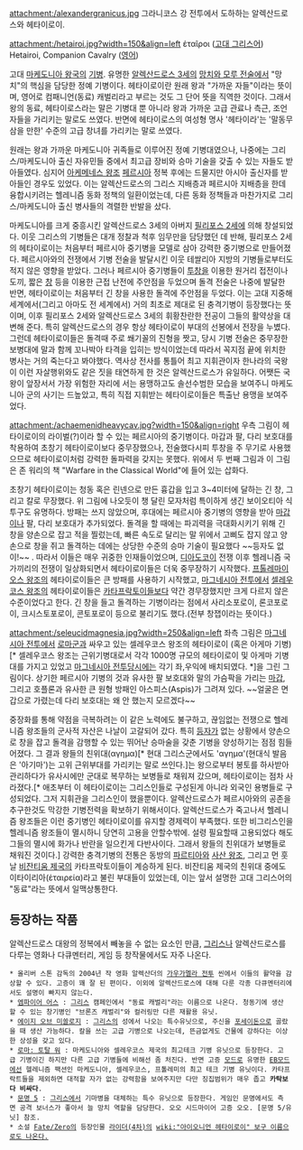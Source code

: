 attachment:/alexandergranicus.jpg
그라니코스 강 전투에서 도하하는 알렉산드로스와 헤타이로이.

attachment:/hetairoi.jpg?width=150&align=left 
ἑταῖροι ([[고대 그리스어]])
Hetairoi, Companion Cavalry ([[영어]])

고대 [[마케도니아 왕국]]의 [[기병]]. 유명한 [[알렉산드로스 3세]]의 [[망치와 모루 전술]]에서 "망치"의 핵심을 담당한 정예 기병이다. 헤타이로이란 원래 왕과 "가까운 자들"이라는 뜻이며, 영어로 컴패니언(동료) 캐벌리라고 부르는 것도 그 단어 뜻을 직역한 것이다. 그래서 왕의 동료, 헤타이로스라는 말은 기병대 뿐 아니라 왕과 가까운 고급 관료나 측근, 조언자들을 가리키는 말로도 쓰였다. 반면에 헤타이로스의 여성형 명사 '헤타이라'는 '말동무 삼을 만한' 수준의 고급 창녀를 가리키는 말로 쓰였다.

원래는 왕과 가까운 마케도니아 귀족들로 이루어진 정예 기병대였으나, 나중에는 그리스/마케도니아 출신 자유민들 중에서 최고급 장비와 승마 기술을 갖출 수 있는 자들도 받아들였다. 심지어 [[아케메네스 왕조]] [[페르시아]] 정복 후에는 드물지만 아시아 출신자를 받아들인 경우도 있었다. 이는 알렉산드로스의 그리스 지배층과 페르시아 지배층을 한데 융합시키려는 헬레니즘 동화 정책의 일환이었는데, 다른 동화 정책들과 마찬가지로 그리스/마케도니아 출신 병사들의 격렬한 반발을 샀다.

마케도니아를 크게 중흥시킨 알렉산드로스 3세의 아버지 [[필리포스 2세]]에 의해 창설되었다. 이웃 그리스의 기병들은 대개 정찰과 척후 임무만을 담당했던 데 반해, 필리포스 2세의 헤타이로이는 처음부터 페르시아 중기병을 모델로 삼아 강력한 중기병으로 만들어졌다. 페르시아와의 전쟁에서 기병 전술을 발달시킨 이웃 테쌀리아 지방의 기병들로부터도 적지 않은 영향을 받았다. 그러나 페르시아 중기병들이 [[투창]]을 이용한 원거리 접전이나 도끼, 짧은 [[창]] 등을 이용한 근접 난전에 주안점을 두었으며 돌격 전술은 나중에 발달한 반면, 헤타이로이는 처음부터 긴 창을 사용한 돌격에 주안점을 두었다. 이는 고대 지중해 세계에서(그리고 아마도 전 세계에서) 거의 최초로 제대로 된 충격기병이 등장했다는 뜻이며, 이후 필리포스 2세와 알렉산드로스 3세의 휘황찬란한 전공이 그들의 활약상을 대변해 준다. 특히 알렉산드로스의 경우 항상 헤타이로이 부대의 선봉에서 전장을 누볐다. 그런데 헤타이로이들은 돌격때 주로 쐐기꼴의 진형을 짯고, 당시 기병 전술은 중무장한 보병대에 말과 함께 꼬나박아 타격을 입히는 방식이었는데 따라서 꼭지점 끝에 위치한 병사는 거의 죽는다고 봐야했다. 역사상 전사를 통틀어 최고 지휘관이자 한나라의 국왕이 이런 자살행위와도 같은 짓을 태연하게 한 것은 알렉산드로스가 유일하다. 어쨋든 국왕이 앞장서서 가장 위험한 자리에 서는 용맹하고도 솔선수범한 모습을 보여주니 마케도니아 군의 사기는 드높았고, 특히 직접 지휘받는 헤타이로이들은 특출난 용맹을 보여주었다.

attachment:/achaemenidheavycav.jpg?width=150&align=right 우측 그림이 헤타이로이의 라이벌(?)이라 할 수 있는 페르시아의 중기병이다. 마갑과 팔, 다리 보호대를 착용하여 초창기 헤타이로이보다 중무장했으나, 전술했다시피 투창을 주 무기로 사용했으므로 헤타이로이처럼 강력한 돌파력을 갖지는 못했다. 위에서 두 번째 그림과 이 그림은 존 워리의 책 "Warfare in the Classical World"에 들어 있는 삽화다.

초창기 헤타이로이는 청동 혹은 린넨으로 만든 흉갑을 입고 3~4미터에 달하는 긴 창, 그리고 칼로 무장했다. 위 그림에 나오듯이 챙 달린 모자처럼 특이하게 생긴 보이오티아 식 투구도 유명하다. 방패는 쓰지 않았으며, 후대에는 페르시아 중기병의 영향을 받아 [[마갑]]이나 팔, 다리 보호대가 추가되었다. 돌격을 할 때에는 파괴력을 극대화시키기 위해 긴 창을 양손으로 잡고 적을 찔렀는데, 빠른 속도로 달리는 말 위에서 고삐도 잡지 않고 양손으로 창을 쥐고 돌격하는 데에는 상당한 수준의 승마 기술이 필요했다 ~~등자도 없이!~~  . 따라서 이들은 매우 귀중한 인재들이었으며, [[디아도코이]] 전쟁 이후 헬레니즘 국가끼리의 전쟁이 일상화되면서 헤타이로이들은 더욱 중무장하기 시작했다. [[프톨레마이오스 왕조]]의 헤타이로이들은 큰 방패를 사용하기 시작했고, [[마그네시아 전투]]에서 [[셀레우코스 왕조]]의 헤타이로이들은 [[카타프락토이]]들보다 약간 경무장했지만 크게 다르지 않은 수준이었다고 한다. 긴 창을 들고 돌격하는 기병이라는 점에서 사리소포로이, 론코포로이, 크시스토포로이, 콘토포로이 등으로 불리기도 했다.(전부 창잽이라는 뜻이다.)

attachment:/seleucidmagnesia.jpg?width=250&align=left 좌측 그림은 [[마그네시아 전투]]에서 [[로마군]]과 싸우고 있는 셀레우코스 왕조의 헤타이로이 (혹은 아게마 기병)[* 셀레우코스 왕조는 근위기병대로서 각각 1000명 규모의 헤타이로이 및 아게마 기병대를 가지고 있었고 [[마그네시아 전투]]당시에는 각기 좌,우익에 배치되였다. *]을 그린 그림이다. 상기한 페르시아 기병의 것과 유사한 팔 보호대와 말의 가슴팍을 가리는 [[마갑]], 그리고 호플론과 유사한 큰 원형 방패인 아스피스(Aspis)가 그려져 있다. ~~얼굴은 면갑으로 가렸는데 다리 보호대는 왜 안 했는지 모르겠다~~

중장화를 통해 약점을 극복하려는 이 같은 노력에도 불구하고, 끊임없는 전쟁으로 헬레니즘 왕조들의 군사적 자산은 나날이 고갈되어 갔다. 특히 [[등자]]가 없는 상황에서 양손으로 창을 잡고 돌격을 감행할 수 있는 뛰어난 승마술을 갖춘 기병을 양성하기는 점점 힘들어졌다. 그 결과 왕들의 친위대(αγημα)[* 현대 그리스군에서도 'αγημα'(현대식 발음은 '아기마')는 고위 근위부대를 가리키는 말로 쓰인다.]는 왕으로부터 봉토를 하사받아 관리하다가 유사시에만 군대로 복무하는 보병들로 채워져 갔으며, 헤타이로이는 점차 사라졌다.[* 애초부터 이 헤타이로이는 그리스인들로 구성된게 아니라 외국인 용병들로 구성되었다. 그저 지휘관을 그리스인이 했을뿐이다. 알렉산드로스가 페르시아와의 공존을 추구한것도 막강한 기병전력을 확보하기 위해서이다. 알렉산드로스가 죽고나서 헬레니즘 왕조들은 이런 중기병인 헤타이로이를 유지할 경제력이 부족했다. 또한 비그리스인을 헬레니즘 왕조들이 멸시하니 당연히 고용을 안할수밖에. 설령 필요할때 고용되었다 해도 그들의 멸시에 화가나 반란을 일으킨게 다반사이다. 그래서 왕들의 친위대가 보병들로 채워진 것이다.] 강력한 충격기병의 전통은 동방의 [[파르티아]]와 [[사산 왕조]], 그리고 먼 훗날 [[비잔티움 제국]]의 카타프락토이들이 계승하게 된다. 비잔티움 제국의 친위대 중에도 이타이리아(ἑταιρεία)라고 불린 부대들이 있었는데, 이는 앞서 설명한 고대 그리스어의 "동료"라는 뜻에서 일맥상통한다.




== 등장하는 작품 ==
알렉산드로스 대왕의 정복에서 빼놓을 수 없는 요소인 만큼, [[그리스]]나 알렉산드로스를 다루는 영화나 다큐멘터리, 게임 등 창작물에서도 자주 나온다.

 * 올리버 스톤 감독의 2004년 작 영화 알렉산더의 [[가우가멜라 전투]] 씬에서 이들의 활약을 감상할 수 있다. 고증이 꽤 잘 된 편이다. 이외에 알렉산드로스에 대해 다룬 각종 다큐멘터리에서도 설명이 빠지지 않는다.
 * [[엠파이어 어스]] : [[그리스]] 캠페인에서 "동료 캐벌리"라는 이름으로 나온다. 청동기에 생산할 수 있는 창기병인 "브론즈 캐벌리"와 컬러링만 다른 재활용 유닛.
 * [[에이지 오브 미쏠로지]] : [[그리스]]의 성에서 나오는 특수유닛으로, 주신을 [[포세이돈]]으로 골랐을 때 생산 가능하다. 칼을 쓰는 고급 기병으로 나오는데, 뜬금없게도 건물에 강하다는 이상한 상성을 갖고 있다.
 * [[로마: 토탈 워]] : 마케도니아와 셀레우코스 제국의 최고테크 기병 유닛으로 등장한다. 고급 기병이긴 하지만 다른 고급 기병들에 비해선 좀 처진다. 반면 고증 [[모드]]로 유명한 [[EB모드]]에선 헬레니즘 팩션인 마케도니아, 셀레우코스, 프톨레미의 최고 테크 기병 유닛이다. 카타프락트들을 제외하면 대적할 자가 없는 강력함을 보여주지만 다만 징집범위가 매우 좁고 '''카탁보다 비싸다'''.
 * [[문명 5]] : [[그리스]]에서 기마병을 대체하는 특수 유닛으로 등장한다. 게임인 문명에서도 측면 공격 보너스가 좋아서 늘 망치 역할을 담당한다. 오오 시드마이어 고증 오오. [문명 5/유닛] 참조.
 * 소설 [[Fate/Zero]]의 등장인물 [[라이더(4차)]]의 [[wiki:"아이오니언 헤타이로이" 보구 이름으로도 나온다.]] 
